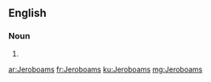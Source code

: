 ==English==

===Noun===
{{head|en|plural}}

# {{plural of|Jeroboam|lang=en}}

[[ar:Jeroboams]]
[[fr:Jeroboams]]
[[ku:Jeroboams]]
[[mg:Jeroboams]]